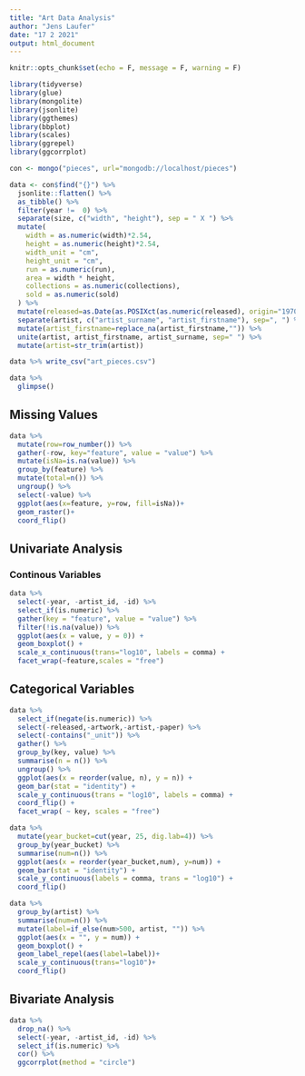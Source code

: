 ```yaml
---
title: "Art Data Analysis"
author: "Jens Laufer"
date: "17 2 2021"
output: html_document
---
```


```r
knitr::opts_chunk$set(echo = F, message = F, warning = F)
```
```r
library(tidyverse)
library(glue)
library(mongolite)
library(jsonlite)
library(ggthemes)
library(bbplot)
library(scales)
library(ggrepel)
library(ggcorrplot)
```

```r
con <- mongo("pieces", url="mongodb://localhost/pieces")
```



```r
data <- con$find("{}") %>%
  jsonlite::flatten() %>%
  as_tibble() %>%
  filter(year !=  0) %>%
  separate(size, c("width", "height"), sep = " X ") %>%
  mutate(
    width = as.numeric(width)*2.54,
    height = as.numeric(height)*2.54,
    width_unit = "cm",
    height_unit = "cm",
    run = as.numeric(run),
    area = width * height,
    collections = as.numeric(collections),
    sold = as.numeric(sold)
  ) %>% 
  mutate(released=as.Date(as.POSIXct(as.numeric(released), origin="1970-01-01"))) %>% 
  separate(artist, c("artist_surname", "artist_firstname"), sep=", ") %>% 
  mutate(artist_firstname=replace_na(artist_firstname,"")) %>%
  unite(artist, artist_firstname, artist_surname, sep=" ") %>% 
  mutate(artist=str_trim(artist))
```



```r
data %>% write_csv("art_pieces.csv")
```



```r
data %>% 
  glimpse()
```
## Missing Values


```r
data %>% 
  mutate(row=row_number()) %>% 
  gather(-row, key="feature", value = "value") %>% 
  mutate(isNa=is.na(value)) %>% 
  group_by(feature) %>% 
  mutate(total=n()) %>% 
  ungroup() %>% 
  select(-value) %>% 
  ggplot(aes(x=feature, y=row, fill=isNa))+
  geom_raster()+
  coord_flip()
```


## Univariate Analysis

### Continous Variables
```r
data %>% 
  select(-year, -artist_id, -id) %>% 
  select_if(is.numeric) %>% 
  gather(key = "feature", value = "value") %>% 
  filter(!is.na(value)) %>% 
  ggplot(aes(x = value, y = 0)) +
  geom_boxplot() +
  scale_x_continuous(trans="log10", labels = comma) +
  facet_wrap(~feature,scales = "free")
```

## Categorical Variables

```r
data %>%
  select_if(negate(is.numeric)) %>%
  select(-released,-artwork,-artist,-paper) %>%
  select(-contains("_unit")) %>%
  gather() %>%
  group_by(key, value) %>%
  summarise(n = n()) %>%
  ungroup() %>%
  ggplot(aes(x = reorder(value, n), y = n)) +
  geom_bar(stat = "identity") +
  scale_y_continuous(trans = "log10", labels = comma) +
  coord_flip() +
  facet_wrap( ~ key, scales = "free")
```





```r
data %>% 
  mutate(year_bucket=cut(year, 25, dig.lab=4)) %>% 
  group_by(year_bucket) %>%
  summarise(num=n()) %>% 
  ggplot(aes(x = reorder(year_bucket,num), y=num)) +
  geom_bar(stat = "identity") +
  scale_y_continuous(labels = comma, trans = "log10") +
  coord_flip() 
```

```r
data %>% 
  group_by(artist) %>%
  summarise(num=n()) %>%
  mutate(label=if_else(num>500, artist, "")) %>% 
  ggplot(aes(x = "", y = num)) +
  geom_boxplot() +
  geom_label_repel(aes(label=label))+
  scale_y_continuous(trans="log10")+
  coord_flip()
```




## Bivariate Analysis

```r
data %>% 
  drop_na() %>% 
  select(-year, -artist_id, -id) %>% 
  select_if(is.numeric) %>% 
  cor() %>% 
  ggcorrplot(method = "circle")
```

